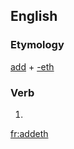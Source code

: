 ==English==

===Etymology===
[[add]] + [[-eth]]

===Verb===
{{head|en|verb form}}

# {{en-archaic third-person singular of|add}}

[[fr:addeth]]
